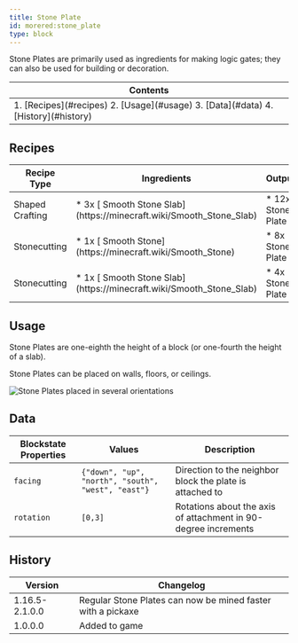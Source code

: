 ```yaml
---
title: Stone Plate
id: morered:stone_plate
type: block
---
```


Stone Plates are primarily used as ingredients for making logic gates; they can also be used for building or decoration.

<table>
	<thead><tr><th>Contents</th></tr></thead>
	<tbody><tr><td>
		1. [Recipes](#recipes)
		2. [Usage](#usage)
		3. [Data](#data)
		4. [History](#history)
	</td></tr></tbody>
</table>

## Recipes

<table>
	<thead>
		<tr>
			<th>Recipe Type</th>
			<th>Ingredients</th>
			<th>Output</th>
			<th>Example</th>
		</tr>
	</thead>
	<tbody>
		<tr>
			<td>Shaped Crafting</td>
			<td style={{width: '30%'}}>
				* 3x [<ModAsset width={32} height={32} location='smooth_stone_slab'/> Smooth Stone Slab](https://minecraft.wiki/Smooth_Stone_Slab)
			</td>
			<td>
				* 12x Stone Plate
			</td>
			<td>
				![Shaped Crafting Recipe for Stone Plates](https://commoble.net/images/morered/recipes/stone_plate_recipe.png)
			</td>
		</tr>
		<tr>
			<td>Stonecutting</td>
			<td style={{width: '30%'}}>
				* 1x [<ModAsset width={32} height={32} location='smooth_stone'/> Smooth Stone](https://minecraft.wiki/Smooth_Stone)
			</td>
			<td>
				* 8x Stone Plate
			</td>
			<td>
				![Stone Plates from Stonecutting Smooth Stone](https://commoble.net/images/morered/recipes/stone_plates_from_stonecutting_smooth_stone.png)
			</td>
		</tr>
		<tr>
			<td>Stonecutting</td>
			<td style={{width: '30%'}}>
				* 1x [<ModAsset width={32} height={32} location='smooth_stone_slab'/> Smooth Stone Slab](https://minecraft.wiki/Smooth_Stone_Slab)
			</td>
			<td>
				* 4x Stone Plate
			</td>
			<td>
				![Stone Plates from Stonecutting Smooth Stone Slab](https://commoble.net/images/morered/recipes/stone_plates_from_stonecutting_smooth_stone_slab.png)
			</td>
		</tr>
	</tbody>
</table>

## Usage

Stone Plates are one-eighth the height of a block (or one-fourth the height of a slab).

Stone Plates can be placed on walls, floors, or ceilings.

![Stone Plates placed in several orientations](https://commoble.net/images/morered/stone_plates.png)

## Data

| Blockstate Properties | Values | Description
| --- | - | -
| `facing` | `{"down", "up", "north", "south", "west", "east"}` | Direction to the neighbor block the plate is attached to
| `rotation` | `[0,3]` | Rotations about the axis of attachment in 90-degree increments

## History
| Version | Changelog
| --- | -
| 1.16.5-2.1.0.0 | Regular Stone Plates can now be mined faster with a pickaxe
| 1.0.0.0 | Added to game
